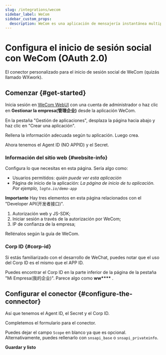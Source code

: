 ```yaml
---
slug: /integrations/wecom
sidebar_label: WeCom
sidebar_custom_props:
  description: WeCom es una aplicación de mensajería instantánea multiplataforma para equipos. Es la versión empresarial de WeChat.
---
```



# Configura el inicio de sesión social con WeCom (OAuth 2.0)

El conector personalizado para el inicio de sesión social de WeCom (quizás llamado WXwork).

<GuideTip />

## Comenzar \{#get-started}

Inicia sesión en [WeCom WebUI](https://work.weixin.qq.com/) con una cuenta de administrador o haz clic en **Gestionar la empresa(管理企业)** desde la aplicación WeCom.

En la pestaña "Gestión de aplicaciones", desplaza la página hacia abajo y haz clic en "Crear una aplicación".

Rellena la información adecuada según tu aplicación. Luego crea.

Ahora tenemos el Agent ID (NO APPID) y el Secret.

### Información del sitio web \{#website-info}

Configura lo que necesitas en esta página. Sería algo como:

- Usuarios permitidos: _quién puede ver esta aplicación_
- Página de inicio de la aplicación: _La página de inicio de tu aplicación. Por ejemplo, `logto.io/demo-app`_

**Importante**
Hay tres elementos en esta página relacionados con el "Developer API(开发者接口)".

1. Autorización web y JS-SDK;
2. Iniciar sesión a través de la autorización por WeCom;
3. IP de confianza de la empresa;

Rellénalos según la guía de WeCom.

### Corp ID \{#corp-id}

Si estás familiarizado con el desarrollo de WeChat, puedes notar que el uso del Corp ID es el mismo que el APP ID.

Puedes encontrar el Corp ID en la parte inferior de la página de la pestaña "Mi Empresa(我的企业)". Parece algo como **ww\*\*\*\*** .

## Configurar el conector \{#configure-the-connector}

Así que tenemos el Agent ID, el Secret y el Corp ID.

Completemos el formulario para el conector.

Puedes dejar el campo `Scope` en blanco ya que es opcional. Alternativamente, puedes rellenarlo con `snsapi_base` o `snsapi_privateinfo`.

**Guardar y listo**
